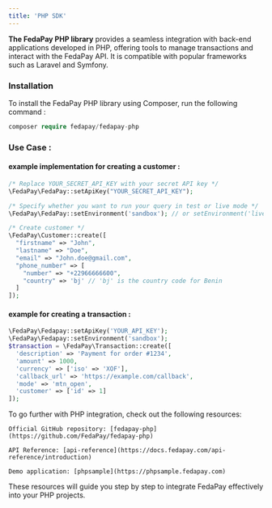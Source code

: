```yaml
---
title: 'PHP SDK'
---
```


**The FedaPay PHP library** provides a seamless integration with back-end applications developed in PHP, offering tools to manage transactions and interact with the FedaPay API. It is compatible with popular frameworks such as Laravel and Symfony.

### Installation

To install the FedaPay PHP library using Composer, run the following command :

```Php
composer require fedapay/fedapay-php
```

### Use Case :

#### example implementation for creating a customer :

```php
/* Replace YOUR_SECRET_API_KEY with your secret API key */
\FedaPay\FedaPay::setApiKey("YOUR_SECRET_API_KEY");

/* Specify whether you want to run your query in test or live mode */
\FedaPay\FedaPay::setEnvironment('sandbox'); // or setEnvironment('live');

/* Create customer */
\FedaPay\Customer::create([
  "firstname" => "John",
  "lastname" => "Doe",
  "email" => "John.doe@gmail.com",
  "phone_number" => [
	"number" => "+22966666600",
	"country" => 'bj' // 'bj' is the country code for Benin
  ]
]);
```

#### example for creating a transaction :

```php
\FedaPay\Fedapay::setApiKey('YOUR_API_KEY');
\FedaPay\Fedapay::setEnvironment('sandbox');
$transaction = \FedaPay\Transaction::create([
  'description' => 'Payment for order #1234',
  'amount' => 1000,
  'currency' => ['iso' => 'XOF'],
  'callback_url' => 'https://example.com/callback',
  'mode' => 'mtn_open',
  'customer' => ['id' => 1]
]);
```

<Note>
To go further with PHP integration, check out the following resources:
  
    Official GitHub repository: [fedapay-php](https://github.com/FedaPay/fedapay-php)

    API Reference: [api-reference](https://docs.fedapay.com/api-reference/introduction)
    
    Demo application: [phpsample](https://phpsample.fedapay.com)

These resources will guide you step by step to integrate FedaPay effectively into your PHP projects.
</Note>